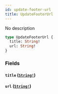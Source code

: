```yaml
---
id: update-footer-url
title: UpdateFooterUrl
---
```


No description

```graphql
type UpdateFooterUrl {
  title: String!
  url: String!
}
```

### Fields

#### `title` ([`String!`](/docs/graphql/scalars/string))

#### `url` ([`String!`](/docs/graphql/scalars/string))
